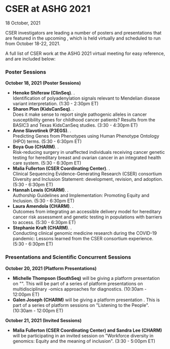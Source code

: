 
<BreadcrumbsNews />

# CSER at ASHG 2021

<Subheader>18 October, 2021</Subheader>

CSER investigators are leading a number of posters and presentations that are featured in the upcoming <Link label="American Society of Human Genetics Virtual Meeting 2021" url="https://www.ashg.org/meetings/2021meeting/" />, which is held virtually and scheduled to run from October 18-22, 2021.

A full list of CSER work at the ASHG 2021 virtual meeting <Link label="can be found online here in Google Doc format" url="https://docs.google.com/document/d/1Htv1O3uKx0Pi5YKyn7I-VPqL22KoHw3ImsFXiyl7-cU/edit?usp=sharing" /> for easy reference, and are included below:

### Poster Sessions

**October 18, 2021 (Poster Sessions)**

- **Henoke Shiferaw (ClinSeq)**. <Link label="Poster PrgmNr 3116" url="https://eventpilotadmin.com/web/page.php?page=Session&amp;project=ASHG21&amp;id=P2522" />.\
Identification of polyadenylation signals relevant to Mendelian disease variant interpretation. <NBS>(1:30 - 2:30pm ET)</NBS>
- **Sharon Plon (KidsCanSeq)**. <Link label="Poster PrgmNr 3220" url="https://eventpilotadmin.com/web/page.php?page=Session&amp;project=ASHG21&amp;id=P2626" />.\
Does it make sense to report single pathogenic alleles in cancer susceptibility genes for childhood
cancer patients? Results from the BASIC3 and Texas KidsCanSeq studies. <NBS>(3:30 - 4:30pm ET)</NBS>
- **Anne Slavotinek (P3EGS)**. <Link label="Poster PrgmNr 3800" url="https://eventpilotadmin.com/web/page.php?page=Session&amp;project=ASHG21&amp;id=P3206" />.\
Predicting Genes from Phenotypes using Human Phenotype Ontology (HPO) terms. <NBS>(5:30 - 6:30pm ET)</NBS>
- **Boya Guo (CHARM)**. <Link label="Poster PrgmNr 3751" url="https://eventpilotadmin.com/web/page.php?page=Session&amp;project=ASHG21&amp;id=P3157" />.\
Risk-reducing surgery in unaffected individuals receiving cancer genetic testing for hereditary breast and ovarian cancer in an integrated health care system. <NBS>(5:30 - 6:30pm ET)</NBS>
- **Malia Fullerton (CSER Coordinating Center)**. <Link label="Poster PrgmNr 3737" url="https://eventpilotadmin.com/web/page.php?page=Session&amp;project=ASHG21&amp;id=P3143" />.\
Clinical Sequencing Evidence-Generating Research (CSER) consortium Diversity and Inclusion Statement: development, revision, and adoption. <NBS>(5:30 - 6:30pm ET)</NBS>
- **Hannah Lewis (CHARM)**. <Link label="Poster PrgmNr 3736" url="https://eventpilotadmin.com/web/page.php?page=Session&amp;project=ASHG21&amp;id=P3142" />.\
Authorship Guidelines and Implementation: Promoting Equity and Inclusion. <NBS>(5:30 - 6:30pm ET)</NBS>
- **Laura Amendola (CHARM)**. <Link label="Poster PrgmNr 3620" url="https://eventpilotadmin.com/web/page.php?page=Session&amp;project=ASHG21&amp;id=P3026" />.\
Outcomes from integrating an accessible delivery model for hereditary cancer risk assessment and genetic testing in populations with barriers to access. <NBS>(5:30 - 6:30pm ET)</NBS>
- **Stephanie Kraft (CHARM)**. <Link label="Poster PrgmNr 3739" url="https://eventpilotadmin.com/web/page.php?page=Session&amp;project=ASHG21&amp;id=P3145" />.\
Conducting clinical genomic medicine research during the COVID-19 pandemic: Lessons learned from the CSER consortium experience. <NBS>(5:30 - 6:30pm ET)</NBS>

### Presentations and Scientific Concurrent Sessions

**October 20, 2021 (Platform Presentations)**

- **Michelle Thompson (SouthSeq)** will be giving a platform presentation on "<Link label="Genome sequencing as a first-line genetic testing in ill newborns" url="https://eventpilotadmin.com/web/page.php?page=Session&amp;project=ASHG21&amp;id=P1343"/>". This will be part of a series of platform presentations on multidisciplinary -omics approaches for diagnostics. <NBS>(10:30am - 12:00pm ET)</NBS>
- **Galen Joseph (CHARM)** will be giving a platform presentation <Link label="summarizing results from a randomized control trial comparing usual care genetic counselling versus the Accessible, Relational, Inclusive and Actionable (ARIA) model of genetic counseling developed by the CSER CHARM study" url="https://eventpilotadmin.com/web/page.php?page=Session&amp;project=ASHG21&amp;id=P1305"/>. This is part of a series of platform sessions on "Listening to the People". <NBS>(10:30am - 12:00pm ET)</NBS>

**October 21, 2021 (Invited Sessions)**

- **Malia Fullerton (CSER Coordinating Center) and Sandra Lee (CHARM)** will be participating in an invited session on "Workforce diversity in genomics: Equity and the meaning of inclusion". <NBS>(3:30 - 5:00pm ET)</NBS>
